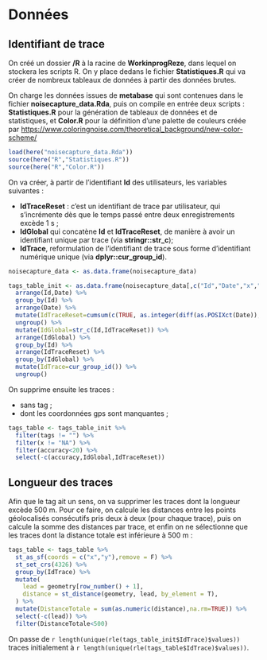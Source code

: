 # Données 

## Identifiant de trace

On créé un dossier **/R** à la racine de **WorkinprogReze**, dans lequel on stockera les scripts R. On y place dedans le fichier **Statistiques.R** qui va créer de nombreux tableaux de données à partir des données brutes.


On charge les données issues de **metabase** qui sont contenues dans le fichier **noisecapture_data.Rda**, puis on compile en entrée deux scripts : **Statistiques.R** pour la génération de tableaux de données et de statistiques, et **Color.R** pour la définition d'une palette de couleurs créée par [https://www.coloringnoise.com/theoretical_background/new-color-scheme/](Beate Tomio)
```r
load(here("noisecapture_data.Rda"))
source(here("R","Statistiques.R"))
source(here("R","Color.R"))
```

On va créer, à partir de l'identifiant **Id** des utilisateurs, les variables suivantes :

  * **IdTraceReset** : c'est un identifiant de trace par utilisateur, qui s'incrémente dès que le temps passé entre deux enregistrements excède 1 s ;
  * **IdGlobal** qui concatène **Id** et **IdTraceReset**, de manière à avoir un identifiant unique par trace (via **stringr::str\_c**);
  * **IdTrace**, reformulation de l'identifiant de trace sous forme d'identifiant numérique unique (via **dplyr::cur\_group\_id**).
  
  
```r
noisecapture_data <- as.data.frame(noisecapture_data)

tags_table_init <- as.data.frame(noisecapture_data[,c("Id","Date","x","y","leq_mean","tags","accuracy")]) %>%
  arrange(Id,Date) %>%
  group_by(Id) %>%
  arrange(Date) %>%
  mutate(IdTraceReset=cumsum(c(TRUE, as.integer(diff(as.POSIXct(Date)), units = "secs") >= 2L))) %>%
  ungroup() %>%
  mutate(IdGlobal=str_c(Id,IdTraceReset)) %>%
  arrange(IdGlobal) %>%
  group_by(Id) %>%
  arrange(IdTraceReset) %>%
  group_by(IdGlobal) %>%
  mutate(IdTrace=cur_group_id()) %>%
  ungroup()
```

On supprime ensuite les traces :

  * sans tag ;
  * dont les coordonnées gps sont manquantes ;
  
```r
tags_table <- tags_table_init %>%
  filter(tags != "") %>%
  filter(x != "NA") %>%
  filter(accuracy<20) %>%
  select(-c(accuracy,IdGlobal,IdTraceReset))
```

## Longueur des traces

Afin que le tag ait un sens, on va supprimer les traces dont la longueur excède 500 m. Pour ce faire, on calcule les distances entre les points géolocalisés consécutifs pris deux à deux (pour chaque trace), puis on calcule la somme des distances par trace, et enfin on ne sélectionne que les traces dont la distance totale est inférieure à 500 m :

```r
tags_table <- tags_table %>%
  st_as_sf(coords = c("x","y"),remove = F) %>%
  st_set_crs(4326) %>%
  group_by(IdTrace) %>%
  mutate(
    lead = geometry[row_number() + 1],
    distance = st_distance(geometry, lead, by_element = T),
  ) %>%
  mutate(DistanceTotale = sum(as.numeric(distance),na.rm=TRUE)) %>%
  select(-c(lead)) %>%
  filter(DistanceTotale<500)
```

On passe de `r length(unique(rle(tags_table_init$IdTrace)$values))` traces initialement à `r length(unique(rle(tags_table$IdTrace)$values))`.